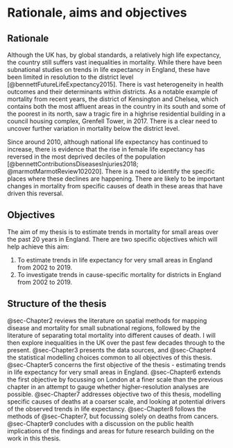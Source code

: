 # Rationale, aims and objectives {#sec-Chapter1}

## Rationale

Although the UK has, by global standards, a relatively high life expectancy, the country still suffers vast inequalities in mortality.
While there have been subnational studies on trends in life expectancy in England, these have been limited in resolution to the district level [@bennettFutureLifeExpectancy2015].
There is vast heterogeneity in health outcomes and their determinants within districts.
As a notable example of mortality from recent years, the district of Kensington and Chelsea, which contains both the most affluent areas in the country in its south and some of the poorest in its north, saw a tragic fire in a high­rise residential building in a council housing complex, Grenfell Tower, in 2017.
There is a clear need to uncover further variation in mortality below the district level.

Since around 2010, although national life expectancy has continued to increase, there is evidence that the rise in female life expectancy has reversed in the most deprived deciles of the population [@bennettContributionsDiseasesInjuries2018; @marmotMarmotReview102020].
There is a need to identify the specific places where these declines are happening.
There are likely to be important changes in mortality from specific causes of death in these areas that have driven this reversal.

## Objectives

The aim of my thesis is to estimate trends in mortality for small areas over the past 20 years in England.
There are two specific objectives which will help achieve this aim:

1. To estimate trends in life expectancy for very small areas in England from 2002 to 2019.
1. To investigate trends in cause-specific mortality for districts in England from 2002 to 2019.

## Structure of the thesis

@sec-Chapter2 reviews the literature on spatial methods for mapping disease and mortality for small subnational regions, followed by the literature of separating total mortality into different causes of death.
I will then explore inequalities in the UK over the past few decades through to the present.
@sec-Chapter3 presents the data sources, and @sec-Chapter4 the statistical modelling choices common to all objectives of this thesis.
@sec-Chapter5 concerns the first objective of the thesis - estimating trends in life expectancy for very small areas in England.
@sec-Chapter6 extends the first objective by focussing on London at a finer scale than the previous chapter in an attempt to gauge whether higher-resolution analyses are possible.
@sec-Chapter7 addresses objective two of this thesis, modelling specific causes of deaths at a coarser scale, and looking at potential drivers of the observed trends in life expectancy.
@sec-Chapter8 follows the methods of @sec-Chapter7, but focussing solely on deaths from cancers.
@sec-Chapter9 concludes with a discussion on the public health implications of the findings and areas for future research building on the work in this thesis.
